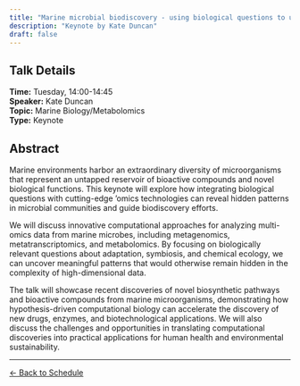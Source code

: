 ```yaml
---
title: "Marine microbial biodiscovery - using biological questions to uncover patterns in microbial 'omics data"
description: "Keynote by Kate Duncan"
draft: false
---
```


## Talk Details

**Time:** Tuesday, 14:00-14:45\
**Speaker:** Kate Duncan\
**Topic:** Marine Biology/Metabolomics\
**Type:** Keynote

## Abstract

Marine environments harbor an extraordinary diversity of microorganisms that represent an untapped reservoir of bioactive compounds and novel biological functions. This keynote will explore how integrating biological questions with cutting-edge 'omics technologies can reveal hidden patterns in microbial communities and guide biodiscovery efforts.

We will discuss innovative computational approaches for analyzing multi-omics data from marine microbes, including metagenomics, metatranscriptomics, and metabolomics. By focusing on biologically relevant questions about adaptation, symbiosis, and chemical ecology, we can uncover meaningful patterns that would otherwise remain hidden in the complexity of high-dimensional data.

The talk will showcase recent discoveries of novel biosynthetic pathways and bioactive compounds from marine microorganisms, demonstrating how hypothesis-driven computational biology can accelerate the discovery of new drugs, enzymes, and biotechnological applications. We will also discuss the challenges and opportunities in translating computational discoveries into practical applications for human health and environmental sustainability.

------------------------------------------------------------------------

[← Back to Schedule](../schedule.html)
